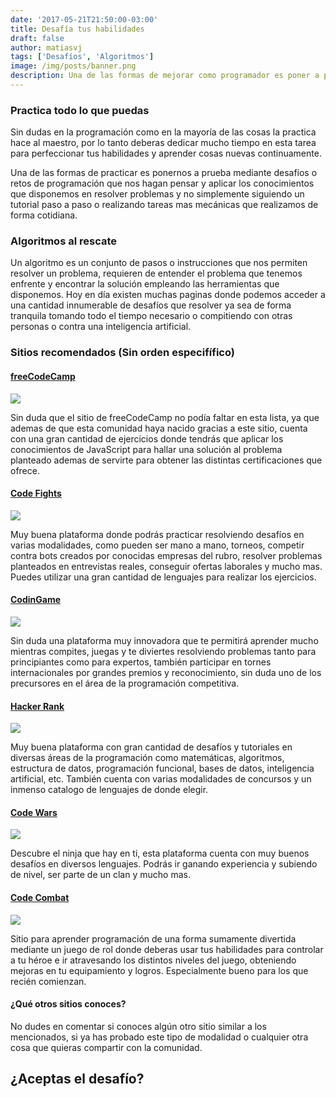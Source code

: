 ```yaml
---
date: '2017-05-21T21:50:00-03:00'
title: Desafía tus habilidades
draft: false
author: matiasvj
tags: ['Desafíos', 'Algoritmos']
image: /img/posts/banner.png
description: Una de las formas de mejorar como programador es poner a prueba tus conocimientos resolviendo problemas o desafíos.
---
```


### Practica todo lo que puedas

Sin dudas en la programación como en la mayoría de las cosas la practica hace al maestro, por lo tanto deberas dedicar mucho tiempo en esta tarea para perfeccionar tus habilidades y aprender cosas nuevas continuamente.

Una de las formas de practicar es ponernos a prueba mediante desafíos o retos de programación que nos hagan pensar y aplicar los conocimientos que disponemos en resolver problemas y no simplemente siguiendo un tutorial paso a paso o realizando tareas mas mecánicas que realizamos de forma cotidiana.

### Algoritmos al rescate

Un algoritmo es un conjunto de pasos o instrucciones que nos permiten resolver un problema, requieren de entender el problema que tenemos enfrente y encontrar la solución empleando las herramientas que disponemos.
Hoy en día existen muchas paginas donde podemos acceder a una cantidad innumerable de desafíos que resolver ya sea de forma tranquila tomando todo el tiempo necesario o compitiendo con otras personas o contra una inteligencia artificial.

### Sitios recomendados (Sin orden especifífico)

#### [freeCodeCamp](https://freecodecamp.com)

![](/img/posts/freecodecamp.png)

Sin duda que el sitio de freeCodeCamp no podía faltar en esta lista, ya que ademas de que esta comunidad haya nacido gracias a este sitio, cuenta con una gran cantidad de ejercicios donde tendrás que aplicar los conocimientos de JavaScript para hallar una solución al problema planteado ademas de servirte para obtener las distintas certificaciones que ofrece.

#### [Code Fights](https://codefights.com/signup/cHn3heTHBzpfWPyii/main)

![](/img/posts/codefights.png)

Muy buena plataforma donde podrás practicar resolviendo desafíos en varias modalidades, como pueden ser mano a mano, torneos, competir contra bots creados por conocidas empresas del rubro, resolver problemas planteados en entrevistas reales, conseguir ofertas laborales y mucho mas. Puedes utilizar una gran cantidad de lenguajes para realizar los ejercicios.

#### [CodinGame](https://www.codingame.com/servlet/urlinvite?u=1627701)

![](/img/posts/codingame.jpg)

Sin duda una plataforma muy innovadora que te permitirá aprender mucho mientras compites, juegas y te diviertes resolviendo problemas tanto para principiantes como para expertos, también participar en tornes internacionales por grandes premios y reconocimiento, sin duda uno de los precursores en el área de la programación competitiva.

#### [Hacker Rank](https://www.hackerrank.com)

![](/img/posts/hackerrank.png)

Muy buena plataforma con gran cantidad de desafíos y tutoriales en diversas áreas de la programación como matemáticas, algoritmos, estructura de datos, programación funcional, bases de datos, inteligencia artificial, etc. También cuenta con varias modalidades de concursos y un inmenso catalogo de lenguajes de donde elegir.

#### [Code Wars](https://www.codewars.com)

![](/img/posts/codewars.png)

Descubre el ninja que hay en ti, esta plataforma cuenta con muy buenos desafíos en diversos lenguajes. Podrás ir ganando experiencia y subiendo de nivel, ser parte de un clan y mucho mas.

#### [Code Combat](https://codecombat.com)

![](/img/posts/codecombat.png)

Sitio para aprender programación de una forma sumamente divertida mediante un juego de rol donde deberas usar tus habilidades para controlar a tu héroe e ir atravesando los distintos niveles del juego, obteniendo mejoras en tu equipamiento y logros. Especialmente bueno para los que recién comienzan.

#### ¿Qué otros sitios conoces?

No dudes en comentar si conoces algún otro sitio similar a los mencionados, si ya has probado este tipo de modalidad o cualquier otra cosa que quieras compartir con la comunidad.

## ¿Aceptas el desafío?
